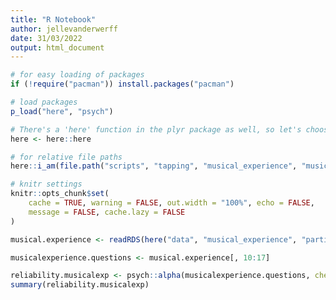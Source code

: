 ```yaml
---
title: "R Notebook"
author: jellevanderwerff
date: 31/03/2022
output: html_document
---
```



```r
# for easy loading of packages
if (!require("pacman")) install.packages("pacman")

# load packages
p_load("here", "psych")

# There's a 'here' function in the plyr package as well, so let's choose the one I want:
here <- here::here

# for relative file paths
here::i_am(file.path("scripts", "tapping", "musical_experience", "musicalexperience_reliability.rmd")) # from now on we can use e.g. here('Input', 'file.csv') as path

# knitr settings
knitr::opts_chunk$set(
    cache = TRUE, warning = FALSE, out.width = "100%", echo = FALSE,
    message = FALSE, cache.lazy = FALSE
)
```

```r
musical.experience <- readRDS(here("data", "musical_experience", "participants_musicalexperience.rds"))
```

```r
musicalexperience.questions <- musical.experience[, 10:17]

reliability.musicalexp <- psych::alpha(musicalexperience.questions, check.keys = TRUE)
summary(reliability.musicalexp)
```


